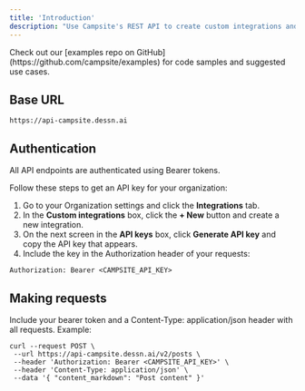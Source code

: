 ```yaml
---
title: 'Introduction'
description: "Use Campsite's REST API to create custom integrations and scripts that interact with Campsite."
---
```


<Info>
  Check out our [examples repo on GitHub](https://github.com/campsite/examples) for code samples and suggested use
  cases.
</Info>

## Base URL

```
https://api-campsite.dessn.ai
```

## Authentication

All API endpoints are authenticated using Bearer tokens.

Follow these steps to get an API key for your organization:

1. Go to your Organization settings and click the **Integrations** tab.
2. In the **Custom integrations** box, click the **+ New** button and create a new integration.
3. On the next screen in the **API keys** box, click **Generate API key** and copy the API key that appears.
4. Include the key in the Authorization header of your requests:

```
Authorization: Bearer <CAMPSITE_API_KEY>
```

## Making requests

Include your bearer token and a Content-Type: application/json header with all requests. Example:

```
curl --request POST \
 --url https://api-campsite.dessn.ai/v2/posts \
 --header 'Authorization: Bearer <CAMPSITE_API_KEY>' \
 --header 'Content-Type: application/json' \
 --data '{ "content_markdown": "Post content" }'
```
